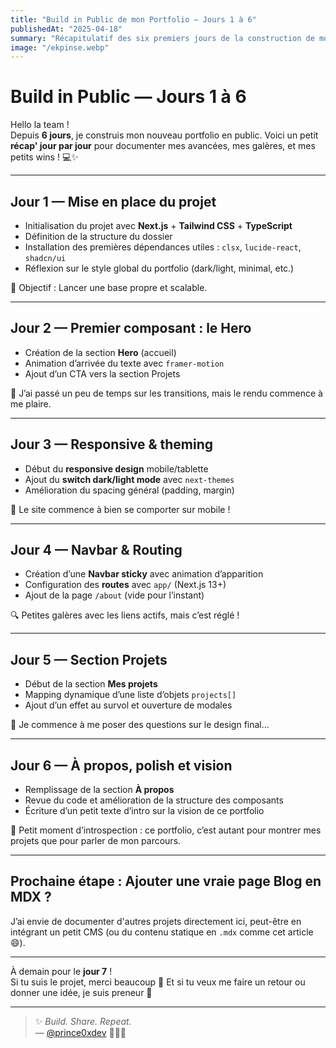 ```yaml
---
title: "Build in Public de mon Portfolio — Jours 1 à 6"
publishedAt: "2025-04-18"
summary: "Récapitulatif des six premiers jours de la construction de mon portfolio en public."
image: "/ekpinse.webp"
---
```


# Build in Public — Jours 1 à 6

Hello la team !  
Depuis **6 jours**, je construis mon nouveau portfolio en public. Voici un petit **récap' jour par jour** pour documenter mes avancées, mes galères, et mes petits wins ! 💻✨

---

## Jour 1 — Mise en place du projet

- Initialisation du projet avec **Next.js** + **Tailwind CSS** + **TypeScript**
- Définition de la structure du dossier
- Installation des premières dépendances utiles : `clsx`, `lucide-react`, `shadcn/ui`
- Réflexion sur le style global du portfolio (dark/light, minimal, etc.)

🎯 Objectif : Lancer une base propre et scalable.

---

## Jour 2 — Premier composant : le Hero

- Création de la section **Hero** (accueil)
- Animation d’arrivée du texte avec `framer-motion`
- Ajout d’un CTA vers la section Projets

🔧 J’ai passé un peu de temps sur les transitions, mais le rendu commence à me plaire.

---

##  Jour 3 — Responsive & theming

- Début du **responsive design** mobile/tablette
- Ajout du **switch dark/light mode** avec `next-themes`
- Amélioration du spacing général (padding, margin)

📱 Le site commence à bien se comporter sur mobile !

---

## Jour 4 — Navbar & Routing

- Création d’une **Navbar sticky** avec animation d’apparition
- Configuration des **routes** avec `app/` (Next.js 13+)
- Ajout de la page `/about` (vide pour l’instant)

🔍 Petites galères avec les liens actifs, mais c’est réglé !

---

## Jour 5 — Section Projets

- Début de la section **Mes projets**
- Mapping dynamique d’une liste d’objets `projects[]`
- Ajout d’un effet au survol et ouverture de modales

🎨 Je commence à me poser des questions sur le design final…

---

## Jour 6 — À propos, polish et vision

- Remplissage de la section **À propos**
- Revue du code et amélioration de la structure des composants
- Écriture d’un petit texte d’intro sur la vision de ce portfolio

📌 Petit moment d’introspection : ce portfolio, c’est autant pour montrer mes projets que pour parler de mon parcours.

---

## Prochaine étape : Ajouter une vraie page Blog en MDX ?

J’ai envie de documenter d'autres projets directement ici, peut-être en intégrant un petit CMS (ou du contenu statique en `.mdx` comme cet article 😄).

---

À demain pour le **jour 7** !  
Si tu suis le projet, merci beaucoup 🙏 Et si tu veux me faire un retour ou donner une idée, je suis preneur 💬

---

> ✨ *Build. Share. Repeat.*  
> — [@prince0xdev](https://github.com/prince0xdev/) 🧑🏾‍💻
